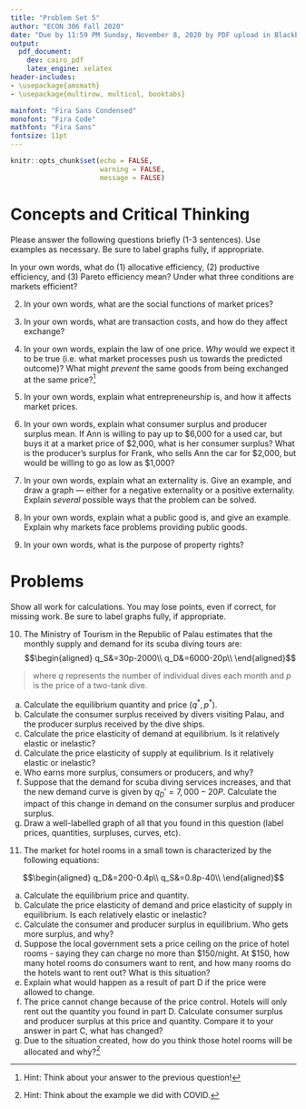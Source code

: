 ```yaml
---
title: "Problem Set 5"
author: "ECON 306 Fall 2020"
date: "Due by 11:59 PM Sunday, November 8, 2020 by PDF upload in Blackboard Assignments"
output:
  pdf_document:
    dev: cairo_pdf
    latex_engine: xelatex
header-includes:
- \usepackage{amsmath}
- \usepackage{multirow, multicol, booktabs}

mainfont: "Fira Sans Condensed"
monofont: "Fira Code"
mathfont: "Fira Sans"
fontsize: 11pt
---
```


```r
knitr::opts_chunk$set(echo = FALSE,
                      warning = FALSE,
                      message = FALSE)
```

# Concepts and Critical Thinking

Please answer the following questions briefly (1-3 sentences). Use examples as necessary. Be sure to label graphs fully, if appropriate.

In your own words, what do (1) allocative efficiency, (2) productive efficiency, and (3) Pareto efficiency mean? Under what three conditions are markets efficient?


\vspace{2in}

2. In your own words, what are the social functions of market prices?

\clearpage

3. In your own words, what are transaction costs, and how do they affect exchange?

\vspace{3in}

4. In your own words, explain the law of one price. *Why* would we expect it to be true (i.e. what market processes push us towards the predicted outcome)? What might *prevent* the same goods from being exchanged at the same price?^[Hint: Think about your answer to the previous question!]


\clearpage 

5. In your own words, explain what entrepreneurship is, and how it affects market prices.

\vspace{3in}

6. In your own words, explain what consumer surplus and producer surplus mean. If Ann is willing to pay up to \$6,000 for a used car, but buys it at a market price of \$2,000, what is her consumer surplus? What is the producer's surplus for Frank, who sells Ann the car for \$2,000, but would be willing to go as low as \$1,000?

\clearpage

7. In your own words, explain what an externality is. Give an example, and draw a graph — either for a negative externality or a positive externality. Explain *several* possible ways that the problem can be solved.

\vspace{3in}

8. In your own words, explain what a public good is, and give an example. Explain why markets face problems providing public goods.

\clearpage

9. In your own words, what is the purpose of property rights?

\clearpage

# Problems

Show all work for calculations. You may lose points, even if correct, for missing work. Be sure to label graphs fully, if appropriate.

10. The Ministry of Tourism in the Republic of Palau estimates that the monthly supply and demand for its scuba diving tours are: 
$$\begin{aligned}
	q_S&=30p-2000\\
	q_D&=6000-20p\\	
	\end{aligned}$$

> where $q$ represents the number of individual dives each month and $p$ is the price of a two-tank dive.

a. Calculate the equilibrium quantity and price ($q^*,p^*)$.
b. Calculate the consumer surplus received by divers visiting Palau, and the producer surplus received by the dive ships.
c. Calculate the price elasticity of demand at equilibrium. Is it relatively elastic or inelastic?
d. Calculate the price elasticity of supply at equilibrium. Is it relatively elastic or inelastic?
e. Who earns more surplus, consumers or producers, and why?
f. Suppose that the demand for scuba diving services increases, and that the new demand curve is given by $q_D'=7,000-20P$. Calculate the impact of this change in demand on the consumer surplus and producer surplus.
g. Draw a well-labelled graph of all that you found in this question (label prices, quantities, surpluses, curves, etc).

\clearpage 

11. The market for hotel rooms in a small town is characterized by the following equations:

$$\begin{aligned}
q_D&=200-0.4p\\
q_S&=0.8p-40\\ \end{aligned}$$

a. Calculate the equilibrium price and quantity.
b. Calculate the price elasticity of demand and price elasticity of supply in equilibrium. Is each relatively elastic or inelastic?
c. Calculate the consumer and producer surplus in equilibrium. Who gets more surplus, and why?
d. Suppose the local government sets a price ceiling on the price of hotel rooms - saying they can charge no more than \$150/night. At \$150, how many hotel rooms do consumers want to rent, and how many rooms do the hotels want to rent out? What is this situation?
e. Explain what would happen as a result of part D if the price were allowed to change.
f. The price cannot change because of the price control. Hotels will only rent out the quantity you found in part D. Calculate consumer surplus and producer surplus at this price and quantity. Compare it to your answer in part C, what has changed?
g. Due to the situation created, how do you think those hotel rooms will be allocated and why?^[Hint: Think about the example we did with COVID.]